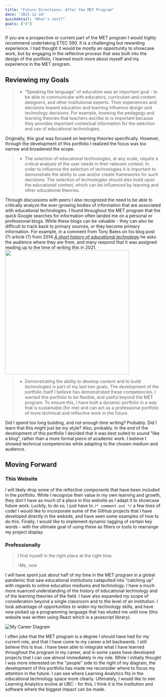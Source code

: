 ```yaml
---
title: "Future Directions: After the MET Program"
date: "2021-12-14"
quickdetail: "What's next?"
goals: ["4"]
---
```



If you are a prospective or current part of the MET program I would highly recommend undertaking ETEC 590. It is a challenging but rewarding experience. I had thought it would be mostly an opportunity to showcase work, but by engaging in the reflective process that was built into the design of the portfolio, I learned much more about myself and my experience in the MET program. 

## Reviewing my Goals

<blockquote>
    <ul class='arrow-list-style'>
    <li>“Speaking the language” of education was an important goal - to be able to communicate with educators, curriculum and content designers, and other institutional experts. Their experiences and decisions toward education and learning influence design and technology decisions. For example, knowing the pedagogy and learning theories that teachers ascribe to is important because they provides important contextual information for the selection and use of educational technologies.</li>
    </ul>
</blockquote>

Originally, this goal was focused on learning theories specifically. However, through the development of this portfolio I realized the focus was too narrow and broadened the scope.

<blockquote>
    <ul class='arrow-list-style'>
    <li>The selection of educational technologies, at any scale, require a critical analysis of the user needs in their relevant context. In order to influence the selection of technologies it is important to demonstrate the ability to use and/or create frameworks for such decisions. The selection of technologies should also build upon the educational context, which can be influenced by learning and other educational theories.</li>
    </ul>
</blockquote>

<div class="grid grid-cols-2 flex items-center pb-4">
    <div>
        Through discussions with peers I also recognized the need to be able to critically analyze the ever-growing bodies of information that are associated with educational technologies. I found throughout the MET program that the quick Google searches for information often landed me on a personal or professional blogs. While these blogs can be valuable - they can also be difficult to track back to primary sources, or they become primary information. For example, in a comment from Tony Bates on his blog post (?) article (?) from 2014 <a href='https://www.tonybates.ca/2014/12/10/a-short-history-of-educational-technology/' target='blank'><em>A short history of educational technology</em></a> he asks the audience where they are from, and many respond that it was assigned reading up to the time of writing this in 2021. 
    </div>
    <div img class="grid justify-self-center p-4">
        <img height="400px" width="400px" src={tonybates}/> 
    </div>
</div>

<blockquote>
    <ul class='arrow-list-style'>
    <li>Demonstrating the ability to develop content and to build technologies is part of my last two goals. The development of the portfolio itself I believe has demonstrated these competencies. I wanted this portfolio to be flexible, and useful beyond the MET program. To ensure this, I have built a dynamic portfolio in a way that is sustainable (for me) and can act as a professional portfolio of more technical and reflective work in the future.</li>
    </ul>
</blockquote>

Did I spend too long building, and not enough time writing? Probably. Did I learn that this might just be my style? Also, probably. In the end of the development of this portfolio I decided that it was best suited to sound "like a blog", rather than a more formal piece of academic work. I believe I showed technical competencies while adapting to the chosen medium and audience. 

## Moving Forward

### This Website
I will likely drop some of the reflective components that have been included in the portfolio. While I recognize their value in my own learning and growth, they don't have as much of a place in this website as I adapt it to showcase future work. Luckily, to do so, I just have to  `/* comment out */` a few lines of code! I would like to incorporate some of the GitHub projects that I have developed directly in the website, and have seen some examples of how to do this. Finally, I would like to implement dynamic tagging of certain key words - with the ultimate goal of using these as filters or tools to rearrange my project display. 

### Professionally


<blockquote width='25%' class='self'>I find myself in the right place at the right time.<p class="text-left py-10"><em>-Me, now</em></p></blockquote> 


I will have spent just about half of my time in the MET program in a global pandemic that saw educational institutions catapulted into "catching up" with regards to online education mediums and technology. I have a much more nuanced understanding of the history of educational technology and of the learning theories of the field. I have also expanded my scope of consideration beyond a single classroom and to the level of an institution. I took advantage of opportunities to widen my technology skills, and have now picked up a programming language that has eluded me until now (this website was written using React which is a javascript library). 

<div style={{ minWidth: 300, maxWidth: 750, float: "left"}}>
    <img src={career} alt="My Career Diagram"/>
</div>

I often joke that the MET program is a degree I should have had for my current role, and that I have come to my career a bit backwards. I still believe this is true. I have been able to integrate what I have learned throughout the program in my career, and in some cases have developed projects that I can use almost immediately in my role. While I initially thought I was more interested on the "people" side to the right of my diagram, the development of this portfolio has made me reconsider where to focus my attention in the future. I can see where Learning Analytics fits in the educational technology space more clearly. Ultimately, I would like to see Learning Analytics evolve at UBC - for this, I think it is the institution and software where the biggest impact can be made. 






